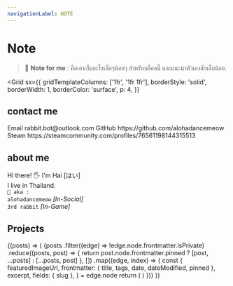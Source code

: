 ```yaml
---
navigationLabel: NOTE
---
```

<!-- For projects -->


# Note

<!--
<Box
sx={{
    borderStyle: 'solid',
    borderWidth: 1,
    borderColor: 'surface',
    p: 4,
    }}
>
 👋 Note for me : คือเอาเก็บอะไรเล็กๆน้อยๆ สำหรับตัวเองและบล็อคนี้.

</Box> -->

<Divider />

> 📑 **Note for me** : คือเอาเก็บอะไรเล็กๆน้อยๆ สำหรับบล็อคนี้ และแนะนำตัวเองสักเล็กน้อย.

<Divider />
<Divider />

<!-- About -->

<Grid
  sx={{ 
    gridTemplateColumns: ['1fr', '1fr 1fr'],
    borderStyle: 'solid',
    borderWidth: 1,
    borderColor: 'surface',
    p: 4,
    }}
>

<Box>

## contact me

<Heading as="h3" variant="styles.h3" marginBottom={1}>
  Email
</Heading>
<Link
  href="mailto:rabbit.bot@outlook.com"
  target="_blank"
  variant="styles.a"
  rel="noopener"
>
  rabbit.bot@outlook.com
</Link>
<Divider />

<Heading as="h3" variant="styles.h3" marginBottom={1}>
  GitHub
</Heading>
<Link
  href="https://github.com/alohadancemeow"
  target="_blank"
  variant="styles.a"
  rel="noopener"
>
  https://github.com/alohadancemeow
</Link>
<Divider />

<Heading as="h3" variant="styles.h3" marginBottom={1}>
  Steam
</Heading>
<Link
  href="https://steamcommunity.com/profiles/76561198144315513/"
  target="_blank"
  variant="styles.a"
  rel="noopener"
>
  https://steamcommunity.com/profiles/76561198144315513
</Link>
<Divider />

</Box>

<Box>

## about me

Hi there! 🖐️ I'm Hai [はい] <br />
I live in Thailand. <br />
`🍉 aka :` <br />
`alohadancemeow` _[In-Social]_ <br />
`3rd rabbit` _[In-Game]_ <br />

</Box>

</Grid>

<Divider />
<Divider />

## Projects

<Divider />

<SourceList filter="projects">
  {(posts) => (
    <Grid
      sx={{
        gridTemplateColumns: ['1fr', '1fr', '1fr 1fr 1fr'],
      }}
    >
      {posts
        .filter((edge) => !edge.node.frontmatter.isPrivate)
        .reduce((posts, post) => {
          return post.node.frontmatter.pinned ? [post, ...posts] : [...posts, post]
        }, [])
        .map((edge, index) => {
          const {
            featuredImageUrl,
            frontmatter: { title, tags, date, dateModified, pinned },
            excerpt,
            fields: { slug },
          } = edge.node
          return (
            <PostCard
              key={index}
              title={title}
              featuredImageUrl={featuredImageUrl}
              tags={tags}
              date={date}
              dateModified={dateModified}
              excerpt={excerpt}
              slug={slug}
              pinned={pinned}
            />
          )
        })}
    </Grid>
  )}
</SourceList>
